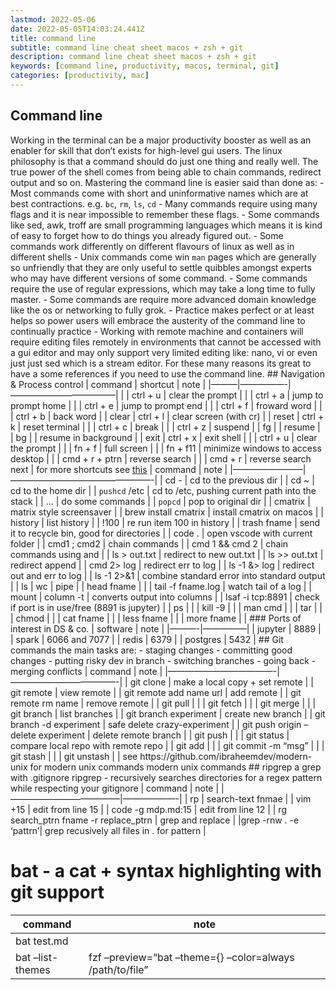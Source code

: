 ```yaml
---
lastmod: 2022-05-06
date: 2022-05-05T14:03:24.441Z
title: command line
subtitle: command line cheat sheet macos + zsh + git
description: command line cheat sheet macos + zsh + git
keywords: [command line, productivity, macos, terminal, git]
categories: [productivity, mac]
---
```


## Command line

Working in the terminal can be a major productivity booster as well as an enabler for skill that don't exists for high-level gui users. 
The linux philosophy is that a command should do just one thing and really well.
The true power of the shell comes from being able to chain commands, redirect output and so on. 
Mastering the command line is easier said than done as:
- Most commands come with short and uninformative names which are at best contractions. e.g. `bc`, `rm`, `ls`, `cd`
- Many commands require using many flags and it is near impossible to remember these flags.
- Some commands like sed, awk, troff are small programming languages which means it is kind of easy to forget how to do things you already figured out.
- Some commands work differently on different flavours of linux as well as in different shells
- Unix commands come win `man` pages which are generally so unfriendly that they are only useful to settle quibbles amongst experts who may have different versions of some command.
- Some commands require the use of regular expressions, which may take a long time to fully master.
- Some commands are require more advanced domain knowledge like the os or networking to fully grok.
- Practice makes perfect or at least helps so power users will embrace the austerity of the command line to continually practice
- Working with remote machine and containers will require editing files remotely in environments that cannot be accessed with a gui editor and may only support very limited editing like: nano, vi or even just just sed which is a stream editor.
For these many reasons its great to have a some references if you need to use the command line.
## Navigation & Process control
| command | shortcut       | note                               |
|---------|----------------|------------------------------------|
|         | ctrl + u       | clear the prompt                   |
|         | ctrl + a       | jump to prompt home                |
|         | ctrl + e       | jump to prompt end                 |
|         | ctrl + f       | froward word                       |
|         | ctrl + b       | back word                          |
| clear   | ctrl + l       | clear screen (with cr)             |
| reset   | ctrl + k       | reset terminal                     |
|         | ctrl + c       | break                              |
|         | ctrl + z       | suspend                            |
| fg      |                | resume                             |
| bg      |                | resume in background               |
| exit    | ctrl + x       | exit shell                         |
|         | ctrl + u       | clear the prompt                   |
|         | fn + f         | full screen                        |
|         | fn + f11       | minimize windows to access desktop |
|         | cmd + r + ptrn | reverse search                     |
|         | cmd + r        | reverse search next                |
for more shortcuts see [this](https://betterprogramming.pub/boost-your-command-line-productivity-with-keyboard-shortcuts-4de2f6cbd069)
| command                | note                                            |
|------------------------|-------------------------------------------------|
| cd -                   | cd to the previous dir                          |
| cd ~                   | cd to the  home dir                             |
| `pushcd` /etc          | cd to /etc, pushing current path into the stack |
| …                      | do some commands                                |
| `popcd`                | pop to original dir                             |
| cmatrix                | matrix style screensaver                        |
| brew install cmatrix   | install cmatrix on macos                        |
| history                | list history                                    |
| !100                   | re run item 100 in history                      |
| trash fname            | send it to recycle bin, good for directories    |
| code .                 | open vscode with current folder                 |
| cmd1 ; cmd2            | chain commands                                  |
| cmd 1 && cmd 2         | chain commands using and                        |
| ls > out.txt           | redirect to new out.txt                         |
| ls >> out.txt          | redirect append                                 |
| cmd 2> log             | redirect err to log                             |
| ls -1 &> log           | redirect out and err to log                     |
| ls -1 2>&1             | combine standard error into standard output     |
| ls 	&#124; wc          | pipe                                            |
| head fname             |                                                 |
| tail -f fname.log      | watch tail of a log                             |
| mount &#124; column -t | converts output into columns                    |
| lsaf -i tcp:8891       | check if port is in use/free (8891 is jupyter)  |
| ps                     |                                                 |
| kill -9                |                                                 |
| man cmd                |                                                 |
| tar                    |                                                 |
| chmod                  |                                                 |
| cat fname              |                                                 |
| less fname             |                                                 |
| more fname             |                                                 |
### Ports of interest in DS & co.
| software | note          |
|----------|---------------|
| jupyter  | 8889          |
| spark    | 6066 and 7077 |
| redis    | 6379          |
| postgres | 5432          |
## Git commands
the main tasks are:
- staging changes 
- committing good changes
- putting risky dev in branch
- switching branches
- going back
- merging conflicts
| command                             | note                                |
|-------------------------------------|-------------------------------------|
| git clone                           | make a local copy + set remote      |
| git remote                          | view remote                         |
| git remote add name url             | add remote                          |
| git remote rm name                  | remove  remote                      |
| git pull                            |                                     |
| git fetch                           |                                     |
| git merge                           |                                     |
| git branch                          | list branches                       |
| git branch experiment               | create new branch                   |
| git branch -d experiment            | safe delete crazy-experiment        |
| git push origin --delete experiment | delete remote branch                |
| git push                            |                                     |
| git status                          | compare local repo with remote repo |
| git add                             |                                     |
| git commit -m “msg”                 |                                     |
| git stash                           |                                     |
| git unstash                         |                                     |
see https://github.com/ibraheemdev/modern-unix for modern unix commands
modern unix commands
## ripgrep a grep with .gitignore
ripgrep - recursively searches directories for a regex pattern while respecting your gitignore 
| command                              | note              |
|--------------------------------------|-------------------|
| rp                                   | search-text fnmae |
| vim +15                              | edit from line 15 |
| code -g mdp.md:15                    | edit from line 12 |
| rg search_ptrn fname -r replace_ptrn | grep and replace  |
|grep -rnw . -e 'pattrn'| grep recusively all files in . for pattern |

# bat - a cat + syntax highlighting with git support
| command           | note                                                        |
|-------------------|-------------------------------------------------------------|
| bat test.md       |                                                             |
| bat --list-themes | fzf --preview="bat --theme={} --color=always /path/to/file" |


